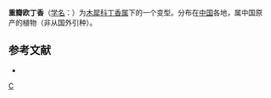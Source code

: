 {{Infraspeciesbox
| image = 
| image_caption = 
| status = 
| status_system = 
| genus = Syringa
| species = vulgaris
| varietas = plena
| authority = (Oudin) Rehd.
}}
'''重瓣欧丁香'''（[[学名|学名]]：{{lang|la|'''''Syringa vulgaris'' f. ''plena'''''}}）为[[木犀科|木犀科]][[丁香属|丁香属]]下的一个变型。分布在[[中国|中国]]各地，属中国原产的植物（非从国外引种）。 

== 参考文献 ==
{{refbegin}}
* {{CPNI| zh=重瓣欧丁香 | id=299-29651 | binomial=Syringa vulgaris | authority=(Oudin) Rehd. | form=plena | accessdate=2013-01-17}}
{{refend}}

{{Taxonbar}}

[[Category:丁香属|C]]


{{plant-stub}}